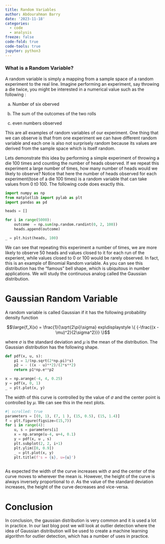 ```yaml
---
title: Random Variables
author: Abdourahman Barry
date: '2023-11-18'
categories:
  - code
  - analysis
freeze: false
code-fold: true
code-tools: true
jupyter: python3
---
```


### What is a Random Variable?

A random variable is simply a mapping from a sample space of a random experiment to the real line. Imagine performing an experiment, say throwing a die twice, you might be interested in a numerical value such as the following :

a)  Number of six oberved

b)  The sum of the outcomes of the two rolls

c)  even numbers observed

This are all examples of random variables of our experiment. One thing that we can observe is that from one experiment we can have different random variable and each one is also not surprisely random because its values are derived from the sample space which is itself random.

Lets demonstrate this idea by performing a simple experiment of throwing a die 100 times and counting the number of heads observed. If we repeat this experiment a large number of times, how many number of heads would we likely to observe? Notice that here the number of heads observed for each experiment(tose of a die 100 times) is a random variable that can take values from 0 t0 100. The following code does exactly this.

```python
import numpy as np
from matplotlib import pylab as plt
import pandas as pd

heads = []

for i in range(5000):
    outcome  = np.sum(np.random.randint(0, 2, 100))
    heads.append(outcome)

_ = plt.hist(heads, 100)
```

We can see that repeating this experiment a number of times, we are more likely to observe 50 heads and values closed to it for each run of the experient, while values closed to 0 or 100 would be rarely observed. In fact, this is an example of Binomial Random variable. As you can see this distribution has the "famous" bell shape, which is ubiquitous in number applications. We will study the continuous analog called the Gaussian distribution.

# Gaussian Random Variable

A random variable is called Gaussian if it has the following probability density function

$$\large{f_X(x) = \frac{1}{\sqrt{2\pi}\sigma} exp\displaystyle \{ {-\frac{(x - \mu)^2}{2\sigma^2}}} \}$$

where $\sigma$ is the standard deviation and $\mu$ is the mean of the distribution. The Gaussian distribution has the following shape.

```python
def pdf(x, u, s):
    p1 = 1/(np.sqrt(2*np.pi)*s)
    p2 = - ((x - u)**2)/(2*s**2)
    return p1*np.e**p2

x = np.arange(-4, 4, 0.25)
y = pdf(x, 0, 1)
_ = plt.plot(x, y)
```

The width of this curve is controlled by the value of $\sigma$ and the center point is controlled by $\mu$. We can see this in the next plots.

```python
#| scrolled: true
parameters = [(0, 1), (7, 1 ), (15, 0.5), (15, 1.4)]
f = plt.figure(figsize=(15,7))
for i in range(4):
    u, s = parameters[i]
    x = np.arange(u-4, u+4, 0.1)
    y = pdf(x, u , s)
    plt.subplot(2, 2, i+1)
    plt.ylim([0, 0.9])
    _ = plt.plot(x, y)
    plt.title(f's = {s}, u={u}')
    
```

As expected the width of the curve increases with $\sigma$ and the center of the curve moves to wherever the mean is. However, the height of the curve is always inversely proportional to $\sigma$. As the value of the standard deviation increases, the height of the curve decreases and vice-versa.

# Conclusion

In conclusion, the gaussian distribution is very common and it is used a lot in practice. In our last blog post we will look at outlier detection where the idea of Gaussian distribution will be used to create a machine learning algorithm for outlier detection, which has a number of uses in practice.
